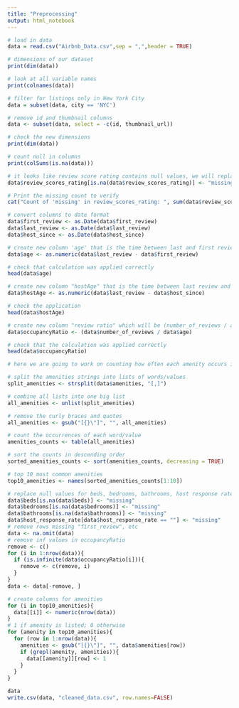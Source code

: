 ```yaml
---
title: "Preprocessing"
output: html_notebook
---
```

```r
# load in data
data = read.csv("Airbnb_Data.csv",sep = ",",header = TRUE)

# dimensions of our dataset
print(dim(data))

# look at all variable names
print(colnames(data))

# filter for listings only in New York City
data = subset(data, city == 'NYC')

# remove id and thumbnail columns
data <- subset(data, select = -c(id, thumbnail_url))

# check the new dimensions
print(dim(data))

# count null in columns
print(colSums(is.na(data)))

# it looks like review score rating contains null values, we will replace those with "missing"
data$review_scores_rating[is.na(data$review_scores_rating)] <- "missing"

# Print the missing count to verify
cat("Count of 'missing' in review_scores_rating: ", sum(data$review_scores_rating == "missing"), "\n")

# convert columns to date format
data$first_review <- as.Date(data$first_review)
data$last_review <- as.Date(data$last_review)
data$host_since <- as.Date(data$host_since)

# create new column 'age' that is the time between last and first review
data$age <- as.numeric(data$last_review - data$first_review)

# check that calculation was applied correctly
head(data$age)

# create new column "hostAge" that is the time between last review and host since.
data$hostAge <- as.numeric(data$last_review - data$host_since)

# check the application
head(data$hostAge)

# create new column "review ratio" which will be (number_of_reviews / age), we can later modify this to a percent for readability
data$occupancyRatio <- (data$number_of_reviews / data$age)

# check that the calculation was applied correctly
head(data$occupancyRatio)
```
```r
# here we are going to work on counting how often each amenity occurs in the dataset

# split the amenities strings into lists of words/values
split_amenities <- strsplit(data$amenities, "[,]")

# combine all lists into one big list
all_amenities <- unlist(split_amenities)

# remove the curly braces and quotes
all_amenities <- gsub("[{}\"]", "", all_amenities)

# count the occurrences of each word/value
amenities_counts <- table(all_amenities)

# sort the counts in descending order
sorted_amenities_counts <- sort(amenities_counts, decreasing = TRUE)

# top 10 most common amenities
top10_amenities <- names(sorted_amenities_counts[1:10])
```

```r
# replace null values for beds, bedrooms, bathrooms, host response rate as well
data$beds[is.na(data$beds)] <- "missing"
data$bedrooms[is.na(data$bedrooms)] <- "missing"
data$bathrooms[is.na(data$bathrooms)] <- "missing"
data$host_response_rate[data$host_response_rate == ""] <- "missing"
# remove rows missing "first_review", etc
data <- na.omit(data)
# remove inf values in occupancyRatio
remove <- c()
for (i in 1:nrow(data)){
  if (is.infinite(data$occupancyRatio[i])){
    remove <- c(remove, i)
  }
}
data <- data[-remove, ]

# create columns for amenities
for (i in top10_amenities){
  data[[i]] <- numeric(nrow(data))
}
# 1 if amenity is listed; 0 otherwise
for (amenity in top10_amenities){
  for (row in 1:nrow(data)){
    amenities <- gsub("[{}\"]", "", data$amenities[row])
    if (grepl(amenity, amenities)){
      data[[amenity]][row] <- 1
    }
  }
}

data
write.csv(data, "cleaned_data.csv", row.names=FALSE)
```


